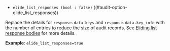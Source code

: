 - `elide_list_responses (bool : false)` ((#audit-option-elide_list_responses))

Replace the details for `response.data.keys` and `response.data.key_info` with
the number of entries to reduce the size of audit records. See
[Eliding list response bodies](/vault/docs/audit#eliding-list-response-bodies)
for more details.

**Example**: `elide_list_responses=true`

